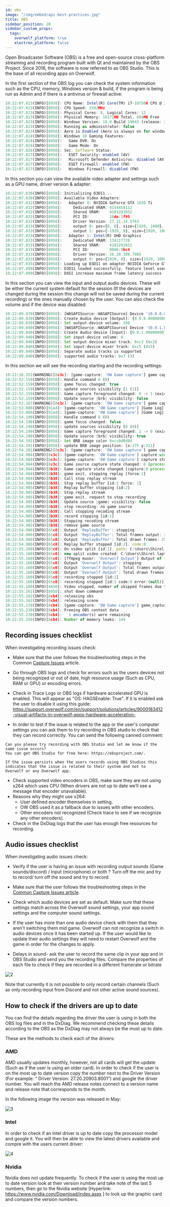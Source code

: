 ```yaml
---
id: obs
image: "/img/embed/api-best-practices.jpg"
title: OBS
sidebar_position: 20
sidebar_custom_props:
  tags:
    overwolf_platform: true
    electron_platform: false
---
```


Open Broadcaster Software (OBS) is a free and open-source cross-platform streaming and recording program built with Qt and maintained by the OBS Project. Since 2016, the software is now referred to as OBS Studio.
This is the base of all recording apps on Overwolf.

In the first section of the OBS log you can check the system information such as the CPU, memory, Windows version & build, if the program is being run as Admin and if there is a antivirus or firewall active:

```js
10:22:07.823(INFO)[8958]: CPU Name: Intel(R) Core(TM) i7-10750H CPU @ 2.60GHz
10:22:07.823(INFO)[8958]: CPU Speed: 2592MHz
10:22:07.823(INFO)[8958]: Physical Cores: 6, Logical Cores: 12
10:22:07.823(INFO)[8958]: Physical Memory: 16171MB Total, 694MB Free
10:22:07.823(INFO)[8958]: Windows Version: 10.0 Build 19043 (release: 2009; revision: 1110; 64-bit)
10:22:07.823(INFO)[8958]: Running as administrator: false
10:22:07.823(INFO)[8958]: Aero is Enabled (Aero is always on for windows 8 and above)
10:22:07.824(INFO)[8958]: Windows 10 Gaming Features:
10:22:07.824(INFO)[8958]: 	Game DVR: On
10:22:07.824(INFO)[8958]: 	Game Mode: On
10:22:07.826(INFO)[8958]: Sec. Software Status:
10:22:07.827(INFO)[8958]: 	ESET Security: enabled (AV)
10:22:07.827(INFO)[8958]: 	Microsoft Defender Antivirus: disabled (AV)
10:22:07.827(INFO)[8958]: 	ESET Firewall: enabled (FW)
10:22:07.827(INFO)[8958]: 	Windows Firewall: disabled (FW)
```

In this section you can view the available video adapter and settings such as a GPU name, driver version & adapter:

```js
10:22:07.830(INFO)[8958]: Initializing D3D11...
10:22:07.830(INFO)[8958]: Available Video Adapters: 
10:22:07.832(INFO)[8958]: 	Adapter 0: NVIDIA GeForce GTX 1650 Ti
10:22:07.832(INFO)[8958]: 	  Dedicated VRAM: 4154458112
10:22:07.832(INFO)[8958]: 	  Shared VRAM:    4183293952
10:22:07.832(INFO)[8958]: 	  PCI ID:         10de:1f95
10:22:07.832(INFO)[8958]: 	  Driver Version: 27.21.14.5763
10:22:07.833(INFO)[8958]: 	  output 0: pos={0, 0}, size={1920, 1080}, attached=true, refresh=60, name=DELL P2419H
10:22:07.833(INFO)[8958]: 	  output 1: pos={-1920, 0}, size={1920, 1080}, attached=true, refresh=60, name=DELL P2419H
10:22:07.833(INFO)[8958]: 	Adapter 1: Intel(R) UHD Graphics
10:22:07.833(INFO)[8958]: 	  Dedicated VRAM: 134217728
10:22:07.833(INFO)[8958]: 	  Shared VRAM:    4183293952
10:22:07.833(INFO)[8958]: 	  PCI ID:         8086:9bc4
10:22:07.833(INFO)[8958]: 	  Driver Version: 26.20.100.7985
10:22:07.833(INFO)[8958]: 	  output 0: pos={1920, 0}, size={1920, 1080}, attached=true, refresh=144, name=
10:22:07.835(INFO)[8958]: Loading up D3D11 on adapter NVIDIA GeForce GTX 1650 Ti (0)
10:22:07.899(INFO)[8958]: D3D11 loaded successfully, feature level used: b000
10:22:07.899(INFO)[8958]: DXGI increase maximum frame latency success
```

In this section you can view the input and output audio devices. These will be either the current system default for the session (If the devices are changed during the session this change will not be saved during the current recording) or the ones manually chosen by the user. You can also check the volume and if the device was disabled:

```js
10:22:09.039(INFO)[8958]: [WASAPISource::WASAPISource] Device '{0.0.0.00000000}.{66d4c155-4c0a-435b-bfb1-599df12252e7}' not found.  Waiting for device
10:22:09.039(INFO)[8958]: Create Audio device [Output]: {0.0.0.00000000}.{66d4c155-4c0a-435b-bfb1-599df12252e7}
10:22:09.039(INFO)[8958]: Set output-device volume: 100
10:22:09.040(INFO)[8958]: [WASAPISource::WASAPISource] Device '{0.0.1.00000000}.{b3122eb7-9ca4-410c-9a33-4a54468a3f23}' not found.  Waiting for device
10:22:09.040(INFO)[8958]: Create Audio device [Input]: {0.0.1.00000000}.{b3122eb7-9ca4-410c-9a33-4a54468a3f23}
10:22:09.040(INFO)[8958]: Set input-device volume: 0
10:22:09.040(INFO)[8958]: Set output-device mixer track: 0xc3 (0x3)
10:22:09.040(INFO)[8958]: Set input-device mixer track: 0xc5 (0x5)
10:22:09.040(INFO)[8958]: Separate audio tracks is supported
10:22:09.040(INFO)[8958]: supported audio tracks: 0x7 (3)
```

In this section we will see the recording starting and the recording settings:

```js
10:22:16.351(WARNING)[8c3c]: [game-capture: 'OW Game capture'] game capture pause state changed: 0 -> 1
10:22:52.159(INFO)[8958]: Handle command 6 (0)
10:22:52.159(INFO)[8958]: game focus changed: true
10:22:52.159(INFO)[8958]: update sources visibility [1 (1)]
10:22:52.159(INFO)[8958]: Game capture foreground changed: 0 -> 1 (exist: 1 visible:1)
10:22:52.159(INFO)[8958]: Update source |brb| visibility: false
10:22:52.167(WARNING)[8c3c]: [game-capture: 'OW Game capture'] game capture pause state changed: 1 -> 0
10:22:53.886(INFO)[91e4]: [game-capture: 'OW Game capture'] [Game Log]: gl_free: GL error occurred on free: 1282
10:22:53.886(INFO)[91e4]: [game-capture: 'OW Game capture'] [Game Log]: ------------------ gl capture freed ------------------
10:22:54.190(INFO)[8958]: Handle command 6 (0)
10:22:54.190(INFO)[8958]: game focus changed: false
10:22:54.190(INFO)[8958]: update sources visibility [0 (0)]
10:22:54.190(INFO)[8958]: Game capture foreground changed: 1 -> 0 (exist: 1 visible:1)
10:22:54.190(INFO)[8958]: Update source |brb| visibility: true
10:22:54.191(INFO)[8958]: Set BRB image color 0xcc0d0d0d
10:22:54.191(INFO)[8958]: update BRB image position: [x:375 y:311]
10:22:54.201(WARNING)[8c3c]: [game-capture: 'OW Game capture'] game capture pause state changed: 0 -> 1
10:22:54.984(INFO)[8c3c]: [game-capture: 'OW Game capture'] capture window no longer exists, terminating capture
10:22:54.984(INFO)[8c3c]: [game-capture: 'OW Game capture'] capture stopped
10:22:54.984(INFO)[8c3c]: Game source capture state changed: 0 [process alive: true, sli: false]
10:22:54.984(INFO)[8b38]: Game capture state changed [capture:0 process alive:0]
10:22:54.984(INFO)[8b38]: game exit, stopping replay [force:1]
10:22:54.984(INFO)[8b38]: Call stop replay stream
10:22:54.984(INFO)[8b38]: Stop replay buffer [id:2 force: 1]
10:22:54.985(INFO)[8b38]: Replay buffer stopping [id:2]
10:22:54.985(INFO)[8b38]: Stop replay stream
10:22:54.985(INFO)[8b38]: game exit, request to stop recording
10:22:54.985(INFO)[8b38]: Update source |game| visibility: false
10:22:54.985(INFO)[8b38]: stop recording: no game source
10:22:54.985(INFO)[8b38]: Call stopping recoding stream
10:22:54.985(INFO)[8b38]: record stopping [id:1]
10:22:54.985(INFO)[8b38]: Stopping recoding stream
10:22:54.985(INFO)[8b38]: remove game source
10:22:54.986(INFO)[65c0]: Output 'ReplayBuffer': stopping
10:22:54.986(INFO)[65c0]: Output 'ReplayBuffer': Total frames output: 2576
10:22:54.986(INFO)[65c0]: Output 'ReplayBuffer': Total drawn frames: 2585
10:22:54.986(INFO)[65c0]: Replay buffer stopped [id:2]. code:0
10:22:55.160(INFO)[65c0]: On video split [id:1]. path: C:\Users\Shirel laptop\Videos\Overwolf\Outplayed\tmp\Minecraft 07-20-2021_10-22-07-714.mp4 duration: 43050
10:22:55.160(INFO)[65c0]: new split video created: C:\Users\Shirel laptop\Videos\Overwolf\Outplayed\tmp\Minecraft 07-20-2021_10-22-07-714.mp4 duration: 43050
10:22:55.160(INFO)[65c0]: [ffmpeg muxer: 'Overwolf Output'] Output of file 'C:\Users\Shirel laptop\Videos\Overwolf\Outplayed\tmp\Minecraft 07-20-2021_10-22-07-714.mp4' stopped
10:22:55.160(INFO)[65c0]: Output 'Overwolf Output': stopping
10:22:55.160(INFO)[65c0]: Output 'Overwolf Output': Total frames output: 2586
10:22:55.160(INFO)[65c0]: Output 'Overwolf Output': Total drawn frames: 2595
10:22:55.160(INFO)[65c0]: recording stopped [id:1]
10:22:55.160(INFO)[65c0]: recording stopped [id:1 code:0 error:(null)]
10:22:55.160(INFO)[4650]: Video stopped, number of skipped frames due to encoding lag: 8/2593 (0.3%)
10:22:55.161(INFO)[8958]: shut down command
10:22:55.162(INFO)[8cb4]: releasing obs
10:22:55.162(INFO)[8cb4]: releasing scene
10:22:55.229(INFO)[8cb4]: [game-capture: 'OW Game capture'] game_capture_destroy
10:22:55.230(INFO)[8cb4]: Freeing OBS context data
10:22:55.230(INFO)[8cb4]: 	1 encoder(s) were remaining
10:22:55.256(INFO)[8cb4]: Number of memory leaks: 144
```

## Recording issues checklist

When investigating recording issues check:

* Make sure that the user follows the troubleshooting steps in the Common [Capture Issues](https://support.overwolf.com/en/support/solutions/articles/9000181387-common-capture-issues) article.

* Go through OBS logs and check for errors such as the users devices not being recognized or out of date, high resource usage (Such as CPU, RAM or GPU) or encoding errors.

* Check in Trace Logs or OBS logs if hardware accelerated GPU is enabled. This will appear as "OS: HAGSEnable: True". If it is enabled ask the user to disable it using this guide: https://support.overwolf.com/en/support/solutions/articles/9000183412-visual-artifacts-in-overwolf-apps-hardware-acceleration- 

* In order to test if the issue is related to the app or the user's computer settings you can ask them to try recording in OBS studio to check that they can record correctly. You can send the following canned comment:

```text
Can you please try recording with OBS Studio and let me know if the same issue occurs?
You can get OBS Studio for free here: https://obsproject.com/.  

If the issue persists when the users records using OBS Studios this indicates that the issue is related to their system and not to Overwolf or any Overwolf app.
```

* Check supported video encoders in OBS, make sure they are not using x264 which uses CPU (When drivers are not up to date we’ll see a message that encoder unavailable).
* Reasons why they might use x264:
  * User defined encoder themselves in setting.
  * OW OBS used it as a fallback due to issues with other encoders.
  * Other encoders not recognized (Check trace to see if we recognize any other encoders).
* Check in the DxDiag logs that the user has enough free resources for recording.

## Audio issues checklist

When investigating audio issues check:

* Verify if the user is having an issue with recording output sounds (Game sounds/discord) / Input (microphone) or both ?
Turn off the mic and try to record/ turn off the sound and try to record

* Make sure that the user follows the troubleshooting steps in the [Common Capture Issues article](https://support.overwolf.com/en/support/solutions/articles/9000181387-common-capture-issues). 

* Check which audio devices are set as default. Make sure that these settings match across the Overwolf sound settings, your app sound settings and the computer sound settings.

* If the user has more than one audio device check with them that they aren't switching them mid game. 
Overwolf can not recognize a switch in audio devices once it has been started up. If the user would like to update their audio settings they will need to restart Overwolf and the game in order for the changes to apply.

* Delays in sound- ask the user to record the same clip in your app and in OBS Studio and send you the recording files. Compare the properties of each file to check if they are recorded in a different framerate or bitrate

![2](/assets/logs/2.png)

Note that currently it is not possible to only record certain channels (Such as only recording input from Discord and not other active sound sources).

## How to check if the drivers are up to date

You can find the details regarding the driver the user is using in both the OBS log files and in the DxDiag. We recommend checking these details according to the OBS as the DxDiag may not always be the most up to date.

These are the methods to check each of the drivers:

### AMD

AMD usually updates monthly, however, not all cards will get the update (Such as if the user is using an older card).
In order to check if the user is on the most up to date version copy the number next to the Driver Version (For example: “ Driver Version: 27.20.20903.8001”) and google the driver number. You will reach the AMD release notes connect to a version name and release note that corresponds to the month. 

In the following image the version was released in May:

![3](/assets/logs/3.png)

### Intel

In order to check if an Intel driver is up to date copy the processor model and google it. You will then be able to view the latest drivers available and compre with the users current driver: 

![4](/assets/logs/4.png)

### Nvidia

Nvidia does not update frequently. To check if the user is using the most up to date version look at their version number and take note of the last 5 numbers, then go to the Nvidia website [Hyperlink: https://www.nvidia.com/Download/index.aspx ] to look up the graphic card and compare the version numbers. 




